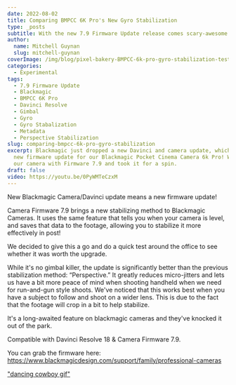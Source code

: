```yaml
---
date: 2022-08-02
title: Comparing BMPCC 6K Pro's New Gyro Stabilization
type: _posts
subtitle: With the new 7.9 Firmware Update release comes scary-awesome gyro metadata
author:
  name: Mitchell Guynan
  slug: mitchell-guynan
coverImage: /img/blog/pixel-bakery-BMPCC-6k-pro-gyro-stabilization-test.jpeg
categories:
  - Experimental
tags:
  - 7.9 Firmware Update
  - Blackmagic
  - BMPCC 6K Pro
  - Davinci Resolve
  - Gimbal
  - Gyro
  - Gyro Stabalization
  - Metadata
  - Perspective Stabilization
slug: comparing-bmpcc-6k-pro-gyro-stabilization
excerpt: Blackmagic just dropped a new Davinci and camera update, which means we get a
  new firmware update for our Blackmagic Pocket Cinema Camera 6k Pro! We flashed
  our camera with Firmware 7.9 and took it for a spin.
draft: false
video: https://youtu.be/0PyWMTeCzxM
---
```

New Blackmagic Camera/Davinci update means a new firmware update!

Camera Firmware 7.9 brings a new stabilizing method to Blackmagic Cameras. It uses the same feature that tells you when your camera is level, and saves that data to the footage, allowing you to stabilize it more effectively in post!

We decided to give this a go and do a quick test around the office to see whether it was worth the upgrade.

While it's no gimbal killer, the update is significantly better than the previous stabilization method: “Perspective.” It greatly reduces micro-jitters and lets us have a bit more peace of mind when shooting handheld when we need for run-and-gun style shoots. We've noticed that this works best when you have a subject to follow and shoot on a wider lens. This is due to the fact that the footage will crop in a bit to help stabilize.

It's a long-awaited feature on blackmagic cameras and they've knocked it out of the park.

Compatible with Davinci Resolve 18 & Camera Firmware 7.9.

You can grab the firmware here: https://www.blackmagicdesign.com/support/family/professional-cameras

["dancing cowboy gif"](https://cdn.pixelbakery.com/img/blog/cowboy-dancing.gif)